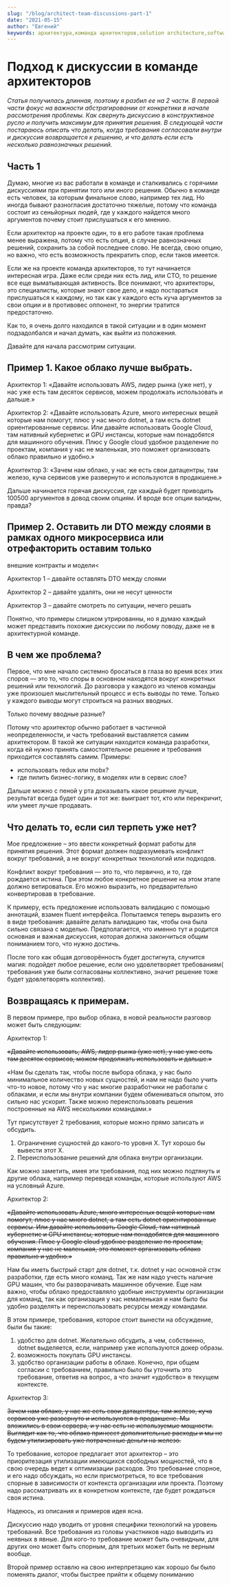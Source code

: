 ---
slug: "/blog/architect-team-discussions-part-1"
date: "2021-05-15"
author: "Евгений"
keywords: архитектура,команда архитекторов,solution architecture,software architect,командные процессы,конфликты,требования
---

# Подход к дискуссии в команде архитекторов

*Статья получилась длинная, поэтому я разбил ее на 2 части. В первой части фокус на важности
абстрагировании от конкретики в начале рассмотрения проблемы. Как свернуть дискуссию в конструктивное
русло и получить максимум для принятия решения. В следующей части постараюсь описать что делать, когда
требования согласовали внутри и дискуссия возвращается к решению, и что делать если есть несколько
равнозначных решений.*

## Часть 1

<!-- cut -->
Думаю, многие из вас работали в команде и сталкивались с горячими дискуссиями при принятии того или иного
решения. Обычно в команде есть человек, за которым финальное слово, например тех лид. Но иногда бывают
разногласия достаточно тяжелые, потому что команда состоит из сеньйорных людей, где у каждого найдется
много аргументов почему стоит прислушаться к его мнению.

Если архитектор на проекте один, то в его работе такая проблема менее выражена, потому что есть опция, в
случае равнозначных решений, сохранить за собой последнее слово. Не всегда, свою опцию, но важно, что
есть возможность прекратить спор, если таков имеется.

Если же на проекте команда архитекторов, то тут начинается интересная игра. Даже если среди них есть
лид, или СТО, то решение все еще выматывающая активность. Все понимают, что архитекторы, это специалисты,
которые знают свое дело, и надо постараться прислушаться к каждому, но так как у каждого есть куча
аргументов за свои опции и в противовес оппонент, то энергии тратится предостаточно.

Как то, я очень долго находился в такой ситуации и в один момент подзадолбался и начал думать, как
выйти из положения.
<!-- cut -->

Давайте для начала рассмотрим ситуации.

## Пример 1. Какое облако лучше выбрать.

Архитектор 1: «Давайте использовать AWS, лидер рынка (уже нет), у нас уже есть там десяток сервисов,
можем продолжать использовать и дальше.»

Архитектор 2: «Давайте использовать Azure, много интересных вещей которые нам помогут, плюс у нас
много dotnet, а там есть dotnet ориентированные сервисы. Или давайте использовать Google Cloud, там
нативный кубернетис и GPU инстансы, которые нам понадобятся для машинного обучения. Плюс у Google cloud удобное
разделение по проектам, компания у нас не маленькая, это поможет организовать облако правильно и удобно.»

Архитектор 3: «Зачем нам облако, у нас же есть свои датацентры, там железо, куча сервисов уже развернуто
и используются в продакшене.»

Дальше начинается горячая дискуссия, где каждый будет приводить 100500 аргументов в довод своим опциям.
И вроде все опции валидны, правда?

## Пример 2. Оставить ли DTO между слоями в рамках одного микросервиса или отрефакторить оставим только
внешние контракты и модели<

Архитектор 1 – давайте оставлять DTO между слоями

Архитектор 2 – давайте удалять, они не несут ценности

Архитектор 3 – давайте смотреть по ситуации, нечего решать

Понятно, что примеры слишком утрированны, но я думаю каждый может представить похожие дискуссии по
любому поводу, даже не в архитектурной команде.

## В чем же проблема?
Первое, что мне начало системно бросаться в глаза во время всех этих споров — это то, что споры в
основном находятся вокруг конкретных решений или технологий. До разговора у каждого из членов команды уже
произошел мыслительный процесс и есть выводы по теме. Только у каждого выводы могут строиться на разных
вводных.

Только почему вводные разные?

Потому что архитектор обычно работает в частичной неопределенности, и часть требований выставляется самим
архитектором. В такой же ситуации находится команда разработки, когда ей нужно принять самостоятельное
решение и требования приходится составлять самим. Примеры:

<ul>
	<li>использовать redux или mobx?</li>
	<li>где пилить бизнес-логику, в моделях или в сервис слое?</li>
</ul>

Дальше можно с пеной у рта доказывать какое решение лучше, результат всегда будет один и тот же: выиграет
тот, кто или перекричит, или умеет лучше продавать.

## Что делать то, если сил терпеть уже нет?
Мое предложение – это ввести конкретный формат работы для принятия решения. Этот формат должен
подразумевать конфликт вокруг требований, а не вокруг конкретных технологий или подходов.

Конфликт вокруг требования — это то, что первично, и то, где рождается истина. При этом любое
конкретное решение на этом этапе должно ветироваться. Его можно выразить, но предварительно конвертировав в требование.

К примеру, есть предложение использовать валидацию с помощью аннотаций, взамен fluent интерфейса.
Попытаемся теперь выразить его в виде требования: давайте делать валидацию так, чтобы она была сильно
связана с моделью. Предполагается, что именно тут и родится основная и важная дискуссия, которая должна
закончиться общим пониманием того, что нужно достичь.

После того как общая договорённость будет достигнута, случится магия: подойдет любое решение, если оно
удовлетворяет требованиям( требования уже были согласованы коллективно, значит решение тоже будет
удовлетворять коллектив).

## Возвращаясь к примерам.

В первом примере, про выбор облака, в новой реальности разговор может быть следующим:

Архитектор 1:

~~«Давайте использовать, AWS, лидер рынка (уже нет), у нас уже есть там десяток сервисов, можем продолжать
				использовать и дальше.»~~

«Нам бы сделать так, чтобы после выбора облака, у нас было минимальное количество новых сущностей, и нам
не надо было учить что-то новое, потому что у нас многие разработчики не работали с облаками, и если мы
внутри компании будем обмениваться опытом, это сильно нас ускорит. Также можно переиспользовать решения
построенные на AWS несколькими командами.»

Тут присутствует 2 требования, которые можно прямо записать и обсудить.

1. Ограничение сущностей до какого-то уровня Х. Тут хорошо бы вывести этот Х.
2. Переиспользование решений для облака внутри организации.

Как можно заметить, имея эти требования, под них можно подтянуть и другие облака, например переведя
команды, которые используют AWS на условный Azure.

Архитектор 2:

~~«Давайте использовать Azure, много интересных вещей которые нам помогут, плюс у нас много dotnet, а там
есть dotnet ориентированные сервисы. Или давайте использовать Google Cloud, там нативный кубернетис и GPU
инстансы, которые нам понадобятся для машинного обучения. Плюс у Google cloud удобное разделение по
проектам, компания у нас не маленькая, это поможет организовать облако правильно и удобно.»~~

Нам бы иметь быстрый старт для dotnet, т.к. dotnet у нас основной стэк разработки, где есть много
команд. Так же нам надо учесть наличие GPU машин, что бы разворачивать машинное обучение. Еще нам важно,
чтобы облако предоставляло удобные инструменты организации для команд, так как организация у нас немаленькая
и нам было бы удобно разделять и переиспользовать ресурсы между командами.

В этом примере, требования, которое стоит вынести на обсуждение, были бы такие:

1. удобство для dotnet. Желательно обсудить, а чем, собственно, dotnet выделяется, если, например уже
				используются докер образы.
2. возможность покупать GPU инстансы.
3. удобство организации работы в облаке. Конечно, при общем согласии с требованием, правильно было бы
				уточнить это требование, ответив на вопрос, а что значит «удобство» в текущем контексте.

Архитектор 3:

~~Зачем нам облако, у нас же есть свои датацентры, там железо, куча сервисов уже развернуто и используются в продакшене.
Мы вложились в свои сервера, и у нас есть не используемые мощности. Выглядит как то, что облако принесет
дополнительные расходы и мы не будем утилизировать уже потраченные деньги на железо.~~

То требование, которое предлагает этот архитектор – это приоритезация утилизации имеющихся свободных
мощностей, что в свою очередь ведет к оптимизации расходов. Это требование спорное, и его надо обсуждать, но
если присмотреться, то все требования спорные в зависимости от контекста организации или проекта. Поэтому
надо рассматривать их в конкретном контексте, где будет рождаться своя истина.

Надеюсь, из описания и примеров идея ясна.

Дискуссию надо уводить от уровня специфики технологий на уровень требований. Все требования из головы
участников надо выводить из неявных в явные. Для кого-то требование может быть очевидным, для других оно
может быть спорным, для третьих может быть не верным вообще.

Второй пример оставлю на свою интерпретацию как хорошо бы было поменять диалог, чтобы быстрее прийти к
общему пониманию
